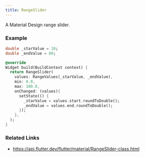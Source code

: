 ```yaml
---
title: RangeSlider
---
```


A Material Design range slider.

### Example

```dart liveslice=RangeSlider
double _starValue = 10;
double _endValue = 80;

@override
Widget build(BuildContext context) {
  return RangeSlider(
    values: RangeValues(_starValue, _endValue),
    min: 0.0,
    max: 100.0,
    onChanged: (values){
      setState(() {
        _starValue = values.start.roundToDouble();
        _endValue = values.end.roundToDouble();
      });
    },
  );
}
```

### Related Links
- https://api.flutter.dev/flutter/material/RangeSlider-class.html
